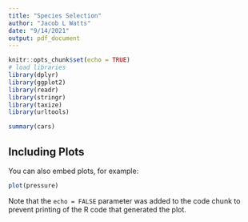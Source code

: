 ```yaml
---
title: "Species Selection"
author: "Jacob L Watts"
date: "9/14/2021"
output: pdf_document
---
```


```r
knitr::opts_chunk$set(echo = TRUE)
# load libraries
library(dplyr)
library(ggplot2)
library(readr)
library(stringr)
library(taxize)
library(urltools)
```



```r
summary(cars)
```

## Including Plots

You can also embed plots, for example:

```r
plot(pressure)
```

Note that the `echo = FALSE` parameter was added to the code chunk to prevent printing of the R code that generated the plot.
